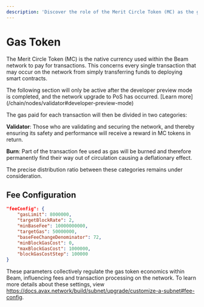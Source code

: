 ```yaml
---
description: 'Discover the role of the Merit Circle Token (MC) as the gas token for the Beam network, covering its utilization, distribution, and fee configuration.'
---
```



# Gas Token

The Merit Circle Token (MC) is the native currency used within the Beam network to pay for transactions. This concerns every single transaction that may occur on the network from simply transferring funds to deploying smart contracts. 


<Callout type="warning">
  The following section will only be active after the developer preview mode is completed, and the network upgrade to PoS has occurred. [Learn more](/chain/nodes/validator#developer-preview-mode)
</Callout>

The gas paid for each transaction will then be divided in two categories:

**Validator**: Those who are validating and securing the network, and thereby ensuring its safety and performance will receive a reward in MC tokens in return.

**Burn**: Part of the transaction fee used as gas will be burned and therefore permanently find their way out of circulation causing a deflationary effect.

The precise distribution ratio between these categories remains under consideration.


## Fee Configuration

```json filename="genesis.json"
"feeConfig": {
    "gasLimit": 8000000,
    "targetBlockRate": 2,
    "minBaseFee": 10000000000,
    "targetGas": 50000000,
    "baseFeeChangeDenominator": 72,
    "minBlockGasCost": 0,
    "maxBlockGasCost": 1000000,
    "blockGasCostStep": 100000
}
```
These parameters collectively regulate the gas token economics within Beam, influencing fees and transaction processing on the network. To learn more details about these settings, view https://docs.avax.network/build/subnet/upgrade/customize-a-subnet#fee-config.

